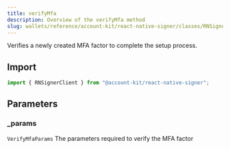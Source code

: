 ```yaml
---
title: verifyMfa
description: Overview of the verifyMfa method
slug: wallets/reference/account-kit/react-native-signer/classes/RNSignerClient/verifyMfa
---
```




Verifies a newly created MFA factor to complete the setup process.

## Import

```ts
import { RNSignerClient } from "@account-kit/react-native-signer";
```

## Parameters

### \_params

`VerifyMfaParams`
The parameters required to verify the MFA factor
